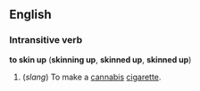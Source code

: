 ==English==
===Intransitive verb===
'''to skin up''' ('''skinning up''', '''skinned up''', '''skinned up''')

#(''slang'') To make a [[cannabis]] [[cigarette]].